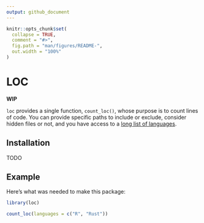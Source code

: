 ```yaml
---
output: github_document
---
```


<!-- README.md is generated from README.Rmd. Please edit that file -->

```r
knitr::opts_chunk$set(
  collapse = TRUE,
  comment = "#>",
  fig.path = "man/figures/README-",
  out.width = "100%"
)
```

# LOC

<!-- badges: start -->
<!-- badges: end -->

**WIP**

`loc` provides a single function, `count_loc()`, whose purpose is to count lines
of code. You can provide specific paths to include or exclude, consider hidden
files or not, and you have access to a [long list of languages](https://github.com/XAMPPRocky/tokei?tab=readme-ov-file#supported-languages).

## Installation

TODO

## Example

Here's what was needed to make this package:

```r
library(loc)

count_loc(languages = c("R", "Rust"))
```

